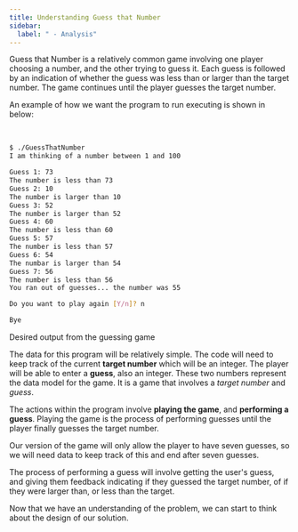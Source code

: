 ```yaml
---
title: Understanding Guess that Number
sidebar:
  label: " - Analysis"
---
```


Guess that Number is a relatively common game involving one player choosing a number, and the other trying to guess it. Each guess is followed by an indication of whether the guess was less than or larger than the target number. The game continues until the player guesses the target number.

An example of how we want the program to run executing is shown in below:

<br/>
<a id="ListingGuessingGame"></a>

```bash
$ ./GuessThatNumber
I am thinking of a number between 1 and 100

Guess 1: 73
The number is less than 73
Guess 2: 10
The number is larger than 10
Guess 3: 52
The number is larger than 52
Guess 4: 60
The number is less than 60
Guess 5: 57
The number is less than 57
Guess 6: 54
The numbar is larger than 54
Guess 7: 56
The number is less than 56
You ran out of guesses... the number was 55

Do you want to play again [Y/n]? n

Bye
```

<div class="caption">Desired output from the guessing game</div>

The data for this program will be relatively simple. The code will need to keep track of the current **target number** which will be an integer. The player will be able to enter a **guess**, also an integer. These two numbers represent the data model for the game. It is a game that involves a *target number* and *guess*.

The actions within the program involve **playing the game**, and **performing a guess**. Playing the game is the process of performing guesses until the player finally guesses the target number.

Our version of the game will only allow the player to have seven guesses, so we will need data to keep track of this and end after seven guesses.

The process of performing a guess will involve getting the user's guess, and giving them feedback indicating if they guessed the target number, of if they were larger than, or less than the target.

Now that we have an understanding of the problem, we can start to think about the design of our solution.
